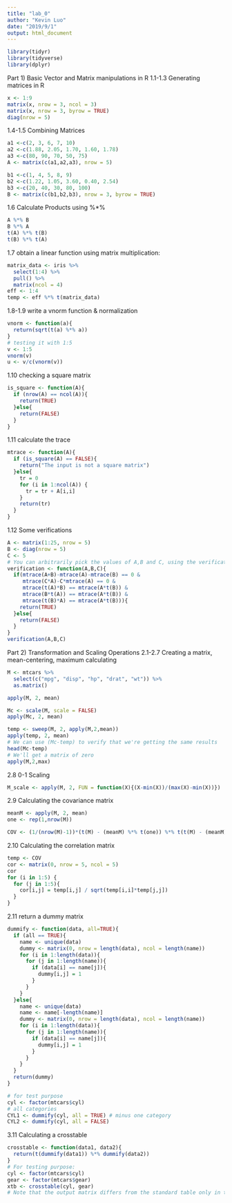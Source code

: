 ```yaml
---
title: "lab_0"
author: "Kevin Luo"
date: "2019/9/1"
output: html_document
---
```


```r
library(tidyr)
library(tidyverse)
library(dplyr)
```

Part 1) Basic Vector and Matrix manipulations in R
1.1-1.3 Generating matrices in R
```r
x <- 1:9
matrix(x, nrow = 3, ncol = 3)
matrix(x, nrow = 3, byrow = TRUE)
diag(nrow = 5)
```

1.4-1.5 Combining Matrices
```r
a1 <-c(2, 3, 6, 7, 10)
a2 <-c(1.88, 2.05, 1.70, 1.60, 1.78)
a3 <-c(80, 90, 70, 50, 75)
A <- matrix(c(a1,a2,a3), nrow = 5)

b1 <-c(1, 4, 5, 8, 9)
b2 <-c(1.22, 1.05, 3.60, 0.40, 2.54)
b3 <-c(20, 40, 30, 80, 100)
B <- matrix(c(b1,b2,b3), nrow = 3, byrow = TRUE)
```

1.6 Calculate Products using %*%
```r
A %*% B
B %*% A
t(A) %*% t(B)
t(B) %*% t(A)
```

1.7 obtain a linear function using matrix multiplication:
```r
matrix_data <- iris %>%
  select(1:4) %>%
  pull() %>%
  matrix(ncol = 4)
eff <- 1:4
temp <- eff %*% t(matrix_data)
```

1.8-1.9 write a vnorm function & normalization
```r
vnorm <- function(a){
  return(sqrt(t(a) %*% a))
}
# testing it with 1:5
v <- 1:5
vnorm(v)
u <- v/c(vnorm(v))
```

1.10 checking a square matrix
```r
is_square <- function(A){
  if (nrow(A) == ncol(A)){
    return(TRUE)
  }else{
    return(FALSE)
  }
}
```

1.11 calculate the trace
```r
mtrace <- function(A){
  if (is_square(A) == FALSE){
    return("The input is not a square matrix")
  }else{
    tr = 0
    for (i in 1:ncol(A)) {
      tr = tr + A[i,i]
    }
    return(tr)
  }
}
```

1.12 Some verifications
```r
A <- matrix(1:25, nrow = 5)
B <- diag(nrow = 5)
C <- 5
# You can arbitrarily pick the values of A,B and C, using the verification function will give you a return value of TRUE
verification <- function(A,B,C){
  if(mtrace(A+B)-mtrace(A)-mtrace(B) == 0 &
     mtrace(C*A)-C*mtrace(A) == 0 &
     mtrace(t(A)*B) == mtrace(A*t(B)) &
     mtrace(B*t(A)) == mtrace(A*t(B)) &
     mtrace(t(B)*A) == mtrace(A*t(B))){
    return(TRUE)
  }else{
    return(FALSE)
  }
}
verification(A,B,C)
```


Part 2) Transformation and Scaling Operations
2.1-2.7 Creating a matrix, mean-centering, maximum calculating
```r
M <- mtcars %>%
  select(c("mpg", "disp", "hp", "drat", "wt")) %>%
  as.matrix()

apply(M, 2, mean)

Mc <- scale(M, scale = FALSE)
apply(Mc, 2, mean)

temp <- sweep(M, 2, apply(M,2,mean))
apply(temp, 2, mean)
# We can use (Mc-temp) to verify that we're getting the same results
head(Mc-temp)
# We'll get a matrix of zero
apply(M,2,max)
```

2.8 0-1 Scaling
```r
M_scale <- apply(M, 2, FUN = function(X){(X-min(X))/(max(X)-min(X))})
```

2.9 Calculating the covariance matrix
```r
meanM <- apply(M, 2, mean)
one <- rep(1,nrow(M))

COV <- (1/(nrow(M)-1))*(t(M) - (meanM) %*% t(one)) %*% t(t(M) - (meanM) %*% t(one))
```

2.10 Calculating the correlation matrix
```r
temp <- COV
cor <- matrix(0, nrow = 5, ncol = 5)
cor
for (i in 1:5) {
  for (j in 1:5){
    cor[i,j] = temp[i,j] / sqrt(temp[i,i]*temp[j,j])
  }
}
```

2.11 return a dummy matrix
```r
dummify <- function(data, all=TRUE){
  if (all == TRUE){
    name <- unique(data)
    dummy <- matrix(0, nrow = length(data), ncol = length(name))
    for (i in 1:length(data)){
      for (j in 1:length(name)){
        if (data[i] == name[j]){
          dummy[i,j] = 1
        }
      }
    }
  }else{
    name <- unique(data)
    name <- name[-length(name)]
    dummy <- matrix(0, nrow = length(data), ncol = length(name))
    for (i in 1:length(data)){
      for (j in 1:length(name)){
        if (data[i] == name[j]){
          dummy[i,j] = 1
        }
      }
    }
  }
  return(dummy)
}

# for test purpose
cyl <- factor(mtcars$cyl)
# all categories
CYL1 <- dummify(cyl, all = TRUE) # minus one category
CYL2 <- dummify(cyl, all = FALSE)

```

3.11 Calculating a crosstable
```r
crosstable <- function(data1, data2){
  return(t(dummify(data1)) %*% dummify(data2))
}
# For testing purpose:
cyl <- factor(mtcars$cyl)
gear <- factor(mtcars$gear)
xtb <- crosstable(cyl, gear)
# Note that the output matrix differs from the standard table only in the sequence of columns and rows. They're identical when we examine the pairs of values.
```


